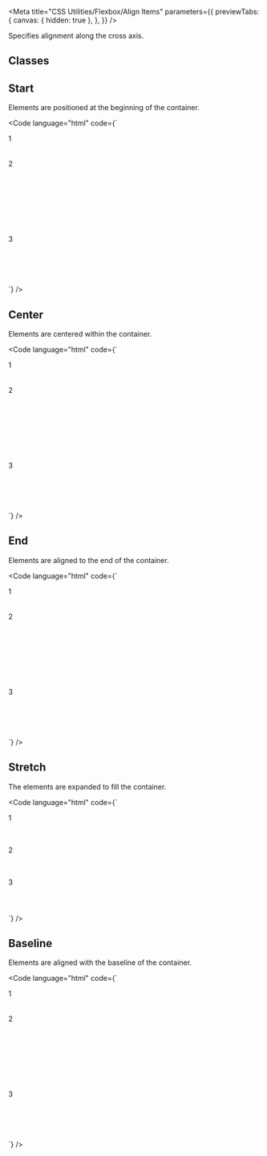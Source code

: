 
<Meta
  title="CSS Utilities/Flexbox/Align Items"
  parameters={{
    previewTabs: {
      canvas: { hidden: true },
    },
  }}
/>

<Banner label="Align Items" section="CSS Utilities" color="yellow" puzzle />

<Lead>Specifies alignment along the cross axis.</Lead>

## Classes

<CssFlexboxAlignItems />

## Start

Elements are positioned at the beginning of the container.

<Code
  language="html"
  code={`
<div class="is-flex is-align-items-start is-flex-wrap-wrap fg-normal" style="min-height: 200px">
  <div class="has-background-green-3 has-radius-normal is-flex is-justify-content-center is-align-items-center" style="min-width: 200px; min-height: 50px">1</div>
  <div class="has-background-green-3 has-radius-normal is-flex is-justify-content-center is-align-items-center" style="min-width: 200px; min-height: 150px">2</div>
  <div class="has-background-green-3 has-radius-normal is-flex is-justify-content-center is-align-items-center" style="min-width: 200px; min-height: 100px">3</div>
</div>
`}
/>

## Center

Elements are centered within the container.

<Code
  language="html"
  code={`
<div class="is-flex is-align-items-center is-flex-wrap-wrap fg-normal" style="min-height: 200px">
  <div class="has-background-green-3 has-radius-normal is-flex is-justify-content-center is-align-items-center" style="min-width: 200px; min-height: 50px">1</div>
  <div class="has-background-green-3 has-radius-normal is-flex is-justify-content-center is-align-items-center" style="min-width: 200px; min-height: 150px">2</div>
  <div class="has-background-green-3 has-radius-normal is-flex is-justify-content-center is-align-items-center" style="min-width: 200px; min-height: 100px">3</div>
</div>
`}
/>

## End

Elements are aligned to the end of the container.

<Code
  language="html"
  code={`
<div class="is-flex is-align-items-end is-flex-wrap-wrap fg-normal" style="min-height: 200px">
  <div class="has-background-green-3 has-radius-normal is-flex is-justify-content-center is-align-items-center" style="min-width: 200px; min-height: 50px">1</div>
  <div class="has-background-green-3 has-radius-normal is-flex is-justify-content-center is-align-items-center" style="min-width: 200px; min-height: 150px">2</div>
  <div class="has-background-green-3 has-radius-normal is-flex is-justify-content-center is-align-items-center" style="min-width: 200px; min-height: 100px">3</div>
</div>
`}
/>

## Stretch

The elements are expanded to fill the container.

<Code
  language="html"
  code={`
<div class="is-flex is-align-items-stretch is-flex-wrap-wrap fg-normal" style="min-height: 200px">
    <div class="has-background-green-3 has-radius-normal is-flex is-justify-content-center is-align-items-center" style="min-height: 4rem; min-width: 200px">1</div>
    <div class="has-background-green-3 has-radius-normal is-flex is-justify-content-center is-align-items-center" style="min-height: 4rem; min-width: 200px">2</div>
    <div class="has-background-green-3 has-radius-normal is-flex is-justify-content-center is-align-items-center" style="min-height: 4rem; min-width: 200px">3</div>
</div>
`}
/>

## Baseline

Elements are aligned with the baseline of the container.

<Code
  language="html"
  code={`
<div class="is-flex is-align-items-baseline is-flex-wrap-wrap fg-normal" style="min-height: 200px">
  <div class="has-background-green-3 has-radius-normal is-flex is-justify-content-center is-align-items-center" style="min-width: 200px; min-height: 50px">1</div>
  <div class="has-background-green-3 has-radius-normal is-flex is-justify-content-center is-align-items-center" style="min-width: 200px; min-height: 150px">2</div>
  <div class="has-background-green-3 has-radius-normal is-flex is-justify-content-center is-align-items-center" style="min-width: 200px; min-height: 100px">3</div>
</div>
`}
/>

<Footer>
  <LinkCards>
    <LinkCard
      pageTitle="Foundation/Grid"
      description="The Baloise Design System grid system is a fully responsive and 12 column layout system with six default breakpoints and five container layouts"
    />
    <LinkCard
      pageTitle="Foundation/Design Tokens"
      description="Design tokens serve as the definitive source for naming and storing design choices."
    />
  </LinkCards>
</Footer>
